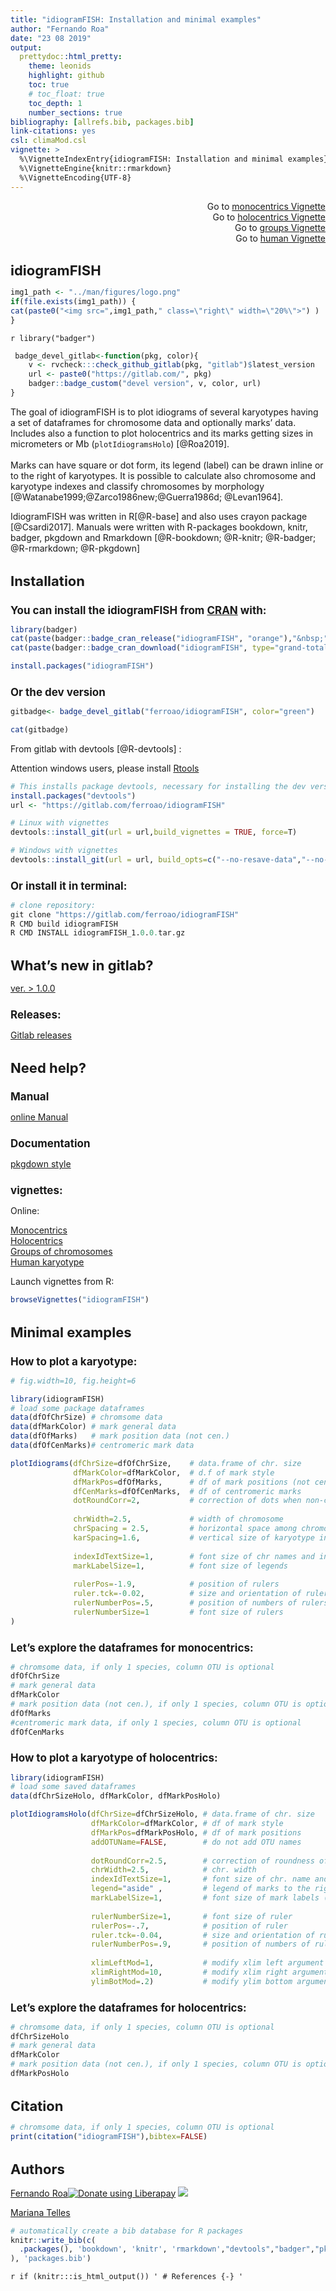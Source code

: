 ```yaml
---
title: "idiogramFISH: Installation and minimal examples"
author: "Fernando Roa"
date: "23 08 2019"
output:
  prettydoc::html_pretty:
    theme: leonids
    highlight: github
    toc: true
    # toc_float: true
    toc_depth: 1
    number_sections: true
bibliography: [allrefs.bib, packages.bib]
link-citations: yes
csl: climaMod.csl
vignette: >
  %\VignetteIndexEntry{idiogramFISH: Installation and minimal examples}
  %\VignetteEngine{knitr::rmarkdown}
  %\VignetteEncoding{UTF-8}
---
```


<style type="text/css">
.aright {
text-align: right}

#post {
width:75%;
}

</style>

<div class="aright">
Go to [monocentrics Vignette](plotIdiogramsVig.html)  
Go to [holocentrics Vignette](plotIdiogramsHoloVig.html)  
Go to [groups Vignette](groupsVig.html)  
Go to [human Vignette](humanVig.html)  
<!-- # there are 2 spaces at the end of those lines -->
</div>

<style type="text/css">

.verysmall td {line-height: 14px; vertical-align: bottom;
    font-size:10pt;
    padding-top:2px;
    padding-bottom:2px;
    horizontal-align: center;
    }

h1 { /* Header 1 */
    font-size: 22px;
}
h2 { /* Header 2 */
    font-size: 17px;
}
h3 { /* Header 3 */
    font-size: 14px;
}
</style>

<!-- README.md is generated from README.Rmd. Please edit that file -->

<!-- # ```{r, include = FALSE} -->
<!-- # knitr::opts_chunk$set( -->
<!-- #   collapse = TRUE, -->
<!-- #   comment = "#>", -->
<!-- #   fig.path = "man/figures/README-", -->
<!-- #   out.width = "70%" -->
<!-- # ) -->
<!-- # ``` -->

# idiogramFISH
<style type="text/css">
.right {
  float: right;
  margin: 60px;
}
</style>

```r
img1_path <- "../man/figures/logo.png"
if(file.exists(img1_path)) {
cat(paste0("<img src=",img1_path," class=\"right\" width=\"20%\">") )
}
```


<!-- <img src='man/figures/logo.png' align="right" height="120" /> -->

<!-- badges: start -->
<!-- badges: start -->
`r library("badger")`
```r
 badge_devel_gitlab<-function(pkg, color){
    v <- rvcheck:::check_github_gitlab(pkg, "gitlab")$latest_version
    url <- paste0("https://gitlab.com/", pkg)
    badger::badge_custom("devel version", v, color, url)
}
```

The goal of idiogramFISH is to plot idiograms of several karyotypes having a set of dataframes for chromosome data
    and optionally marks' data. Includes also a function to plot holocentrics and its marks getting 
    sizes in micrometers or Mb (`plotIdiogramsHolo`) [@Roa2019].<br>
    <br>Marks can have square or dot form, its legend (label) can be drawn inline 
    or to the right of karyotypes. It is possible to calculate
    also chromosome and karyotype indexes and classify chromosomes by morphology [@Watanabe1999;@Zarco1986new;@Guerra1986d; @Levan1964].
    
IdiogramFISH was written in R[@R-base] and also uses crayon package [@Csardi2017]. Manuals were written with R-packages 
bookdown, knitr, badger, pkgdown and Rmarkdown [@R-bookdown; @R-knitr; @R-badger; @R-rmarkdown; @R-pkgdown]

# Installation

## You can install the idiogramFISH from [CRAN](https://cran.r-project.org/package=idiogramFISH) with: {-}

``` r
library(badger)
cat(paste(badger::badge_cran_release("idiogramFISH", "orange"),"&nbsp;" ))
cat(paste(badger::badge_cran_download("idiogramFISH", type="grand-total", color="orange") ))
```
``` r
install.packages("idiogramFISH")
```
 
## Or the dev version {-}

``` r
gitbadge<- badge_devel_gitlab("ferroao/idiogramFISH", color="green") 
```

``` r
cat(gitbadge)
``` 

From gitlab with devtools [@R-devtools] :

Attention windows users, please install [Rtools](https://cran.r-project.org/bin/windows/Rtools/)

``` r
# This installs package devtools, necessary for installing the dev version
install.packages("devtools")
url <- "https://gitlab.com/ferroao/idiogramFISH"

# Linux with vignettes
devtools::install_git(url = url,build_vignettes = TRUE, force=T)

# Windows with vignettes
devtools::install_git(url = url, build_opts=c("--no-resave-data","--no-manual") )
```

## Or install it in terminal: {-}

``` r
# clone repository:
git clone "https://gitlab.com/ferroao/idiogramFISH"
R CMD build idiogramFISH
R CMD INSTALL idiogramFISH_1.0.0.tar.gz
```

# What's new in gitlab? 

[ver. > 1.0.0](https://gitlab.com/ferroao/idiogramFISH/blob/master/NEWS.md)

## Releases: {-}

[Gitlab releases](https://gitlab.com/ferroao/idiogramFISH/-/releases) 

# Need help?

## Manual {-}

[online Manual](https://ferroao.gitlab.io/manualidiogramfish/)

## Documentation {-}

[pkgdown style](https://ferroao.gitlab.io/idiogramFISH)

## vignettes: {-}

Online:

[Monocentrics](https://ferroao.gitlab.io/idiogramfishhelppages/plotIdiogramsVig.html)  
[Holocentrics](https://ferroao.gitlab.io/idiogramfishhelppages/plotIdiogramsHoloVig.html)  
[Groups of chromosomes](https://ferroao.gitlab.io/idiogramfishhelppages/groupsVig.html)   
[Human karyotype](https://ferroao.gitlab.io/idiogramfishhelppages/humanVig.html)  


Launch vignettes from R:

``` r
browseVignettes("idiogramFISH") 
```

# Minimal examples

## How to plot a karyotype: {-}

```r
# fig.width=10, fig.height=6

library(idiogramFISH)
# load some package dataframes
data(dfOfChrSize) # chromsome data
data(dfMarkColor) # mark general data
data(dfOfMarks)   # mark position data (not cen.)
data(dfOfCenMarks)# centromeric mark data

plotIdiograms(dfChrSize=dfOfChrSize,    # data.frame of chr. size
              dfMarkColor=dfMarkColor,  # d.f of mark style
              dfMarkPos=dfOfMarks,      # df of mark positions (not centromeric)
              dfCenMarks=dfOfCenMarks,  # df of centromeric marks
              dotRoundCorr=2,           # correction of dots when non-circular
              
              chrWidth=2.5,             # width of chromosome
              chrSpacing = 2.5,         # horizontal space among chromosomes
              karSpacing=1.6,           # vertical size of karyotype including space
              
              indexIdTextSize=1,        # font size of chr names and indices
              markLabelSize=1,          # font size of legends
              
              rulerPos=-1.9,            # position of rulers
              ruler.tck=-0.02,          # size and orientation of ruler ticks
              rulerNumberPos=.5,        # position of numbers of rulers
              rulerNumberSize=1         # font size of rulers
)
```


##  Let's explore the dataframes for monocentrics: {-}

```r

# chromsome data, if only 1 species, column OTU is optional
dfOfChrSize
# mark general data
dfMarkColor 
# mark position data (not cen.), if only 1 species, column OTU is optional
dfOfMarks
#centromeric mark data, if only 1 species, column OTU is optional
dfOfCenMarks
```

## How to plot a karyotype of holocentrics: {-}

```r
library(idiogramFISH)
# load some saved dataframes
data(dfChrSizeHolo, dfMarkColor, dfMarkPosHolo)

plotIdiogramsHolo(dfChrSize=dfChrSizeHolo, # data.frame of chr. size
                  dfMarkColor=dfMarkColor, # df of mark style
                  dfMarkPos=dfMarkPosHolo, # df of mark positions
                  addOTUName=FALSE,        # do not add OTU names
                  
                  dotRoundCorr=2.5,        # correction of roundness of dots (marks)  
                  chrWidth=2.5,            # chr. width
                  indexIdTextSize=1,       # font size of chr. name and indices
                  legend="aside" ,         # legend of marks to the right of plot
                  markLabelSize=1,         # font size of mark labels (legend)
                  
                  rulerNumberSize=1,       # font size of ruler
                  rulerPos=-.7,            # position of ruler
                  ruler.tck=-0.04,         # size and orientation of ruler ticks
                  rulerNumberPos=.9,       # position of numbers of rulers
                  
                  xlimLeftMod=1,           # modify xlim left argument of plot
                  xlimRightMod=10,         # modify xlim right argument of plot
                  ylimBotMod=.2)           # modify ylim bottom argument of plot
```


## Let's explore the dataframes for holocentrics: {-}

```r
# chromsome data, if only 1 species, column OTU is optional
dfChrSizeHolo
# mark general data
dfMarkColor 
# mark position data (not cen.), if only 1 species, column OTU is optional
dfMarkPosHolo
```

# Citation

```r
# chromsome data, if only 1 species, column OTU is optional
print(citation("idiogramFISH"),bibtex=FALSE)
```

# Authors

[Fernando Roa](https://ferroao.gitlab.io/curriculumpu/)<a href="https://liberapay.com/ferroao/donate"><img alt="Donate using Liberapay" src="https://liberapay.com/assets/widgets/donate.svg"></a> <img src="http://img.shields.io/liberapay/receives/ferroao.svg?logo=liberapay">

[Mariana Telles](http://lattes.cnpq.br/4648436798023532)  

```r
# automatically create a bib database for R packages
knitr::write_bib(c(
  .packages(), 'bookdown', 'knitr', 'rmarkdown',"devtools","badger","pkgdown"
), 'packages.bib')
```

`r if (knitr:::is_html_output()) '
# References {-}
'`
